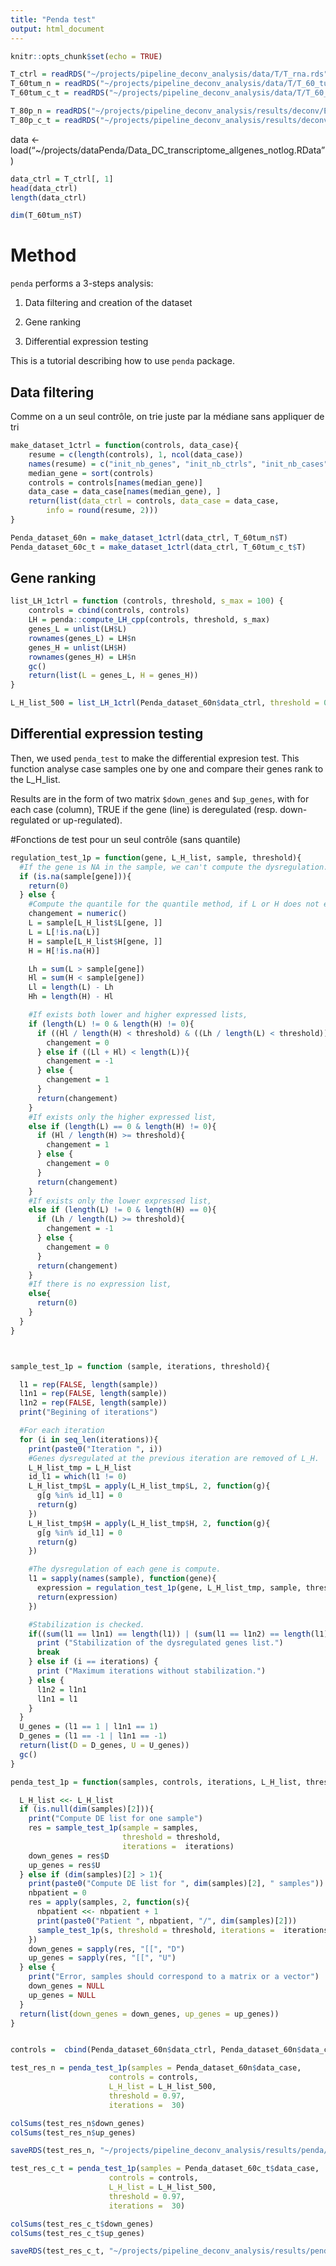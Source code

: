 ```yaml
---
title: "Penda test"
output: html_document
---
```


```r
knitr::opts_chunk$set(echo = TRUE)
```

```r
T_ctrl = readRDS("~/projects/pipeline_deconv_analysis/data/T/T_rna.rds")
T_60tum_n = readRDS("~/projects/pipeline_deconv_analysis/data/T/T_60_tum_rna_n.rds")
T_60tum_c_t = readRDS("~/projects/pipeline_deconv_analysis/data/T/T_60_tum_rna_c_t.rds")

T_80p_n = readRDS("~/projects/pipeline_deconv_analysis/results/deconv/EDec2_80p_n.rds")
T_80p_c_t = readRDS("~/projects/pipeline_deconv_analysis/results/deconv/EDec2_80p_c_t.rds" )
```
data <- load("~/projects/dataPenda/Data_DC_transcriptome_allgenes_notlog.RData")
```r
data_ctrl = T_ctrl[, 1]
head(data_ctrl)
length(data_ctrl)

dim(T_60tum_n$T)
```


# Method

`penda` performs a 3-steps analysis: 

1. Data filtering and creation of the dataset

2. Gene ranking

3. Differential expression testing

This is a tutorial describing how to use `penda` package.

## Data filtering

Comme on a un seul contrôle, on trie juste par la médiane sans appliquer de tri

```r
make_dataset_1ctrl = function(controls, data_case){
    resume = c(length(controls), 1, ncol(data_case))
    names(resume) = c("init_nb_genes", "init_nb_ctrls", "init_nb_cases")
    median_gene = sort(controls)
    controls = controls[names(median_gene)]
    data_case = data_case[names(median_gene), ]
    return(list(data_ctrl = controls, data_case = data_case, 
        info = round(resume, 2)))
}

Penda_dataset_60n = make_dataset_1ctrl(data_ctrl, T_60tum_n$T)
Penda_dataset_60c_t = make_dataset_1ctrl(data_ctrl, T_60tum_c_t$T)
```

## Gene ranking

```r
list_LH_1ctrl = function (controls, threshold, s_max = 100) {
    controls = cbind(controls, controls)
    LH = penda::compute_LH_cpp(controls, threshold, s_max)
    genes_L = unlist(LH$L)
    rownames(genes_L) = LH$n
    genes_H = unlist(LH$H)
    rownames(genes_H) = LH$n
    gc()
    return(list(L = genes_L, H = genes_H))
}

L_H_list_500 = list_LH_1ctrl(Penda_dataset_60n$data_ctrl, threshold = 0.99, s_max = 500)

```

## Differential expression testing

Then, we used  `penda_test` to make the differential expresion test. This function analyse case samples one by one and compare their genes rank to the L_H_list.

Results are in the form of two matrix `$down_genes` and `$up_genes`, with for each case (column), TRUE if the gene (line) is deregulated (resp. down-regulated or up-regulated). 

#Fonctions de test pour un seul contrôle (sans quantile)

```r
regulation_test_1p = function(gene, L_H_list, sample, threshold){
  #If the gene is NA in the sample, we can't compute the dysregulation.
  if (is.na(sample[gene])){
    return(0)
  } else {
    #Compute the quantile for the quantile method, if L or H does not exist.
    changement = numeric()
    L = sample[L_H_list$L[gene, ]]
    L = L[!is.na(L)]
    H = sample[L_H_list$H[gene, ]]
    H = H[!is.na(H)]

    Lh = sum(L > sample[gene])
    Hl = sum(H < sample[gene])
    Ll = length(L) - Lh
    Hh = length(H) - Hl

    #If exists both lower and higher expressed lists,
    if (length(L) != 0 & length(H) != 0){
      if ((Hl / length(H) < threshold) & ((Lh / length(L) < threshold))){
        changement = 0
      } else if ((Ll + Hl) < length(L)){
        changement = -1
      } else {
        changement = 1
      }
      return(changement)
    }
    #If exists only the higher expressed list,
    else if (length(L) == 0 & length(H) != 0){
      if (Hl / length(H) >= threshold){
        changement = 1
      } else {
        changement = 0
      }
      return(changement)
    }
    #If exists only the lower expressed list,
    else if (length(L) != 0 & length(H) == 0){
      if (Lh / length(L) >= threshold){
        changement = -1
      } else {
        changement = 0
      }
      return(changement)
    }
    #If there is no expression list,
    else{
      return(0)
    }
  }
}



sample_test_1p = function (sample, iterations, threshold){

  l1 = rep(FALSE, length(sample))
  l1n1 = rep(FALSE, length(sample))
  l1n2 = rep(FALSE, length(sample))
  print("Begining of iterations")

  #For each iteration
  for (i in seq_len(iterations)){
    print(paste0("Iteration ", i))
    #Genes dysregulated at the previous iteration are removed of L_H.
    L_H_list_tmp = L_H_list
    id_l1 = which(l1 != 0)
    L_H_list_tmp$L = apply(L_H_list_tmp$L, 2, function(g){
      g[g %in% id_l1] = 0
      return(g)
    })
    L_H_list_tmp$H = apply(L_H_list_tmp$H, 2, function(g){
      g[g %in% id_l1] = 0
      return(g)
    })

    #The dysregulation of each gene is compute.
    l1 = sapply(names(sample), function(gene){
      expression = regulation_test_1p(gene, L_H_list_tmp, sample, threshold)
      return(expression)
    })

    #Stabilization is checked.
    if((sum(l1 == l1n1) == length(l1)) | (sum(l1 == l1n2) == length(l1))){
      print ("Stabilization of the dysregulated genes list.")
      break
    } else if (i == iterations) {
      print ("Maximum iterations without stabilization.")
    } else {
      l1n2 = l1n1
      l1n1 = l1
    }
  }
  U_genes = (l1 == 1 | l1n1 == 1)
  D_genes = (l1 == -1 | l1n1 == -1)
  return(list(D = D_genes, U = U_genes))
  gc()
}

penda_test_1p = function(samples, controls, iterations, L_H_list, threshold){

  L_H_list <<- L_H_list
  if (is.null(dim(samples)[2])){
    print("Compute DE list for one sample")
    res = sample_test_1p(sample = samples,
                         threshold = threshold,
                         iterations =  iterations)
    down_genes = res$D
    up_genes = res$U
  } else if (dim(samples)[2] > 1){
    print(paste0("Compute DE list for ", dim(samples)[2], " samples"))
    nbpatient = 0
    res = apply(samples, 2, function(s){
      nbpatient <<- nbpatient + 1
      print(paste0("Patient ", nbpatient, "/", dim(samples)[2]))
      sample_test_1p(s, threshold = threshold, iterations =  iterations)
    })
    down_genes = sapply(res, "[[", "D")
    up_genes = sapply(res, "[[", "U")
  } else {
    print("Error, samples should correspond to a matrix or a vector")
    down_genes = NULL
    up_genes = NULL
  }
  return(list(down_genes = down_genes, up_genes = up_genes))
}



```

```r
controls =  cbind(Penda_dataset_60n$data_ctrl, Penda_dataset_60n$data_ctrl)

test_res_n = penda_test_1p(samples = Penda_dataset_60n$data_case,
                      controls = controls,
                      L_H_list = L_H_list_500,
                      threshold = 0.97,
                      iterations =  30)

colSums(test_res_n$down_genes)
colSums(test_res_n$up_genes)

saveRDS(test_res_n, "~/projects/pipeline_deconv_analysis/results/penda/res_60n.rds")

test_res_c_t = penda_test_1p(samples = Penda_dataset_60c_t$data_case,
                      controls = controls,
                      L_H_list = L_H_list_500,
                      threshold = 0.97,
                      iterations =  30)

colSums(test_res_c_t$down_genes)
colSums(test_res_c_t$up_genes)

saveRDS(test_res_c_t, "~/projects/pipeline_deconv_analysis/results/penda/res_60c_t.rds")

```

